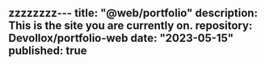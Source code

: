 zzzzzzzz---
title: "@web/portfolio"
description: This is the site you are currently on.
repository: Devollox/portfolio-web
date: "2023-05-15"
published: true
---
